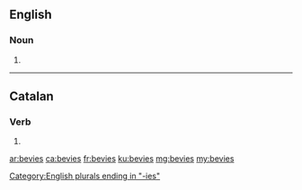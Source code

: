 ==English==

===Noun===
{{head|en|noun plural form}}

# {{plural of|bevy|lang=en}}

[[Category:English plurals ending in "-ies"]]

----

==Catalan==

===Verb===
{{head|ca|verb form}}

# {{ca-verb form of|p=2|n=sg|t=impf|m=ind|beure}}

[[ar:bevies]]
[[ca:bevies]]
[[fr:bevies]]
[[ku:bevies]]
[[mg:bevies]]
[[my:bevies]]